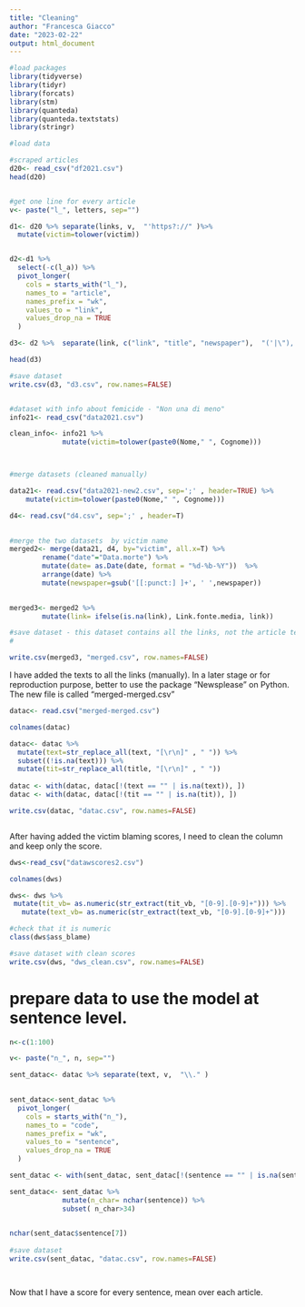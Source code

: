 ```yaml
---
title: "Cleaning"
author: "Francesca Giacco"
date: "2023-02-22"
output: html_document
---
```


```r
#load packages 
library(tidyverse)
library(tidyr)
library(forcats)
library(stm)
library(quanteda)
library(quanteda.textstats)
library(stringr)
```

```r
#load data 

#scraped articles
d20<- read_csv("df2021.csv")
head(d20)


#get one line for every article
v<- paste("l_", letters, sep="")

d1<- d20 %>% separate(links, v,  "'https?://" )%>% 
  mutate(victim=tolower(victim))


d2<-d1 %>%
  select(-c(l_a)) %>% 
  pivot_longer(
    cols = starts_with("l_"),
    names_to = "article",
    names_prefix = "wk",
    values_to = "link",
    values_drop_na = TRUE
  ) 

d3<- d2 %>%  separate(link, c("link", "title", "newspaper"),  "('|\"), " ) 

head(d3)

#save dataset
write.csv(d3, "d3.csv", row.names=FALSE)


#dataset with info about femicide - "Non una di meno"
info21<- read_csv("data2021.csv")

clean_info<- info21 %>%  
             mutate(victim=tolower(paste0(Nome," ", Cognome)))



#merge datasets (cleaned manually)

data21<- read.csv("data2021-new2.csv", sep=';' , header=TRUE) %>% 
    mutate(victim=tolower(paste0(Nome," ", Cognome)))

d4<- read.csv("d4.csv", sep=';' , header=T)
  

#merge the two datasets  by victim name 
merged2<- merge(data21, d4, by="victim", all.x=T) %>% 
        rename("date"="Data.morte") %>% 
        mutate(date= as.Date(date, format = "%d-%b-%Y"))  %>% 
        arrange(date) %>%  
        mutate(newspaper=gsub('[[:punct:] ]+', ' ',newspaper))
          

merged3<- merged2 %>% 
        mutate(link= ifelse(is.na(link), Link.fonte.media, link))

#save dataset - this dataset contains all the links, not the article texts 
#

write.csv(merged3, "merged.csv", row.names=FALSE)


```
I have added the texts to all the links (manually). In a later stage or for reproduction purpose, better to use the package "Newsplease" on Python. 
The new file is called "merged-merged.csv"

```r
datac<- read.csv("merged-merged.csv")

colnames(datac)

datac<- datac %>% 
  mutate(text=str_replace_all(text, "[\r\n]" , " ")) %>% 
  subset((!is.na(text))) %>% 
  mutate(tit=str_replace_all(title, "[\r\n]" , " ")) 
  
datac <- with(datac, datac[!(text == "" | is.na(text)), ])
datac <- with(datac, datac[!(tit == "" | is.na(tit)), ]) 

write.csv(datac, "datac.csv", row.names=FALSE)



```


After having added the victim blaming scores, I need to clean the column and keep only the score. 

```r
dws<-read_csv("datawscores2.csv")

colnames(dws)

dws<- dws %>% 
 mutate(tit_vb= as.numeric(str_extract(tit_vb, "[0-9].[0-9]+"))) %>% 
   mutate(text_vb= as.numeric(str_extract(text_vb, "[0-9].[0-9]+")))

#check that it is numeric
class(dws$ass_blame)

#save dataset with clean scores
write.csv(dws, "dws_clean.csv", row.names=FALSE)
```


# prepare data to use the model at sentence level. 
```r

n<-c(1:100)

v<- paste("n_", n, sep="")

sent_datac<- datac %>% separate(text, v,  "\\." )
 

sent_datac<-sent_datac %>%
  pivot_longer(
    cols = starts_with("n_"),
    names_to = "code",
    names_prefix = "wk",
    values_to = "sentence",
    values_drop_na = TRUE
  ) 

sent_datac <- with(sent_datac, sent_datac[!(sentence == "" | is.na(sentence)), ])

sent_datac<- sent_datac %>% 
             mutate(n_char= nchar(sentence)) %>% 
             subset( n_char>34)
            

nchar(sent_datac$sentence[7])
                   
#save dataset
write.csv(sent_datac, "datac.csv", row.names=FALSE)




```

Now that I have a score for every sentence, mean over each article. 

```r

```





